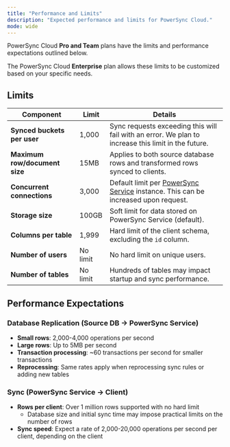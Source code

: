 ```yaml
---
title: "Performance and Limits"
description: "Expected performance and limits for PowerSync Cloud."
mode: wide
---
```


PowerSync Cloud **Pro and Team** plans have the limits and performance expectations outlined below.

The PowerSync Cloud **Enterprise** plan allows these limits to be customized based on your specific needs. 

## Limits

| **Component** | **Limit** | **Details** |
|---|---|---|
| **Synced buckets per user** | 1,000 | Sync requests exceeding this will fail with an error. We plan to increase this limit in the future. |
| **Maximum row/document size** | 15MB | Applies to both source database rows and transformed rows synced to clients. |
| **Concurrent connections** | 3,000 | Default limit per [PowerSync Service](/architecture/powersync-service) instance. This can be increased upon request. |
| **Storage size** | 100GB | Soft limit for data stored on PowerSync Service (default). |
| **Columns per table** | 1,999 | Hard limit of the client schema, excluding the `id` column. |
| **Number of users** | No limit | No hard limit on unique users. |
| **Number of tables** | No limit | Hundreds of tables may impact startup and sync performance. |

## Performance Expectations

### Database Replication (Source DB → PowerSync Service)

- **Small rows**: 2,000-4,000 operations per second
- **Large rows**: Up to 5MB per second
- **Transaction processing**: ~60 transactions per second for smaller transactions
- **Reprocessing**: Same rates apply when reprocessing sync rules or adding new tables

### Sync (PowerSync Service → Client)

- **Rows per client**: Over 1 million rows supported with no hard limit
  - Database size and initial sync time may impose practical limits on the number of rows
- **Sync speed**: Expect a rate of 2,000-20,000 operations per second per client, depending on the client



